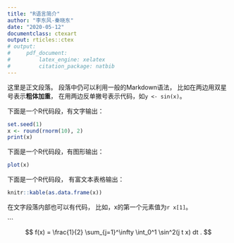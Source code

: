 ```yaml
---
title: "R语言简介"
author: "李东风-秦晓东"
date: "2020-05-12"
documentclass: ctexart
output: rticles::ctex
# output: 
#     pdf_document:
#         latex_engine: xelatex
#         citation_package: natbib
---
```

这里是正文段落。
段落中仍可以利用一般的Markdown语法，
比如在两边用双星号表示**粗体加重**，
在用两边反单撇号表示代码，如`y <- sin(x)`。

下面是一个R代码段，有文字输出：
```r
set.seed(1)
x <- round(rnorm(10), 2)
print(x)
```

下面是一个R代码段，有图形输出：

```r
plot(x)
```

下面是一个R代码段，
有富文本表格输出：

```r
knitr::kable(as.data.frame(x))
```

在文字段落内部也可以有代码，
比如，x的第一个元素值为`r x[1]`。

```
$$
  f(x) = \frac{1}{2} \sum_{j=1}^\infty \int_0^1 \sin^2(j t x) dt .
$$